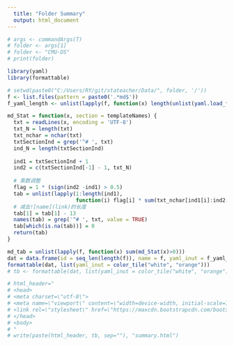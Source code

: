 ```yaml
---
  title: "Folder Summary"
  output: html_document
---
```


```r
# args <- commandArgs(T)
# folder <- args[1]
# folder <- "CMU-DS"
# print(folder)

library(yaml)
library(formattable)

# setwd(paste0("C:/Users/RY/git/stateacher/Data/", folder, '/'))
f <- list.files(pattern = paste0('.*md$'))
f_yaml_length <- unlist(lapply(f, function(x) length(unlist(yaml.load_file(x)))))

md_Stat = function(x, section = templateNames) {
  txt = readLines(x, encoding = 'UTF-8')
  txt_N = length(txt)
  txt_nchar = nchar(txt)
  txtSectionInd = grep('^# ', txt)
  ind_N = length(txtSectionInd)
  
  ind1 = txtSectionInd + 1
  ind2 = c(txtSectionInd[-1] - 1, txt_N)
  
  # 乘数调整
  flag = 1 * (sign(ind2 -ind1) > 0.5)   
  tab = unlist(lapply(1:length(ind1), 
                      function(i) flag[i] * sum(txt_nchar[ind1[i]:ind2[i]])))
  # 减去![name](link)的长度
  tab[1] = tab[1] - 13
  names(tab) = grep('^# ', txt, value = TRUE)
  tab[which(is.na(tab))] = 0
  return(tab)
}

md_tab = unlist(lapply(f, function(x) sum(md_Stat(x)>0)))
dat = data.frame(id = seq_len(length(f)), name = f, yaml_inut = f_yaml_length, md_input = md_tab)
formattable(dat, list(yaml_inut = color_tile("white", "orange")))
# tb <- formattable(dat, list(yaml_inut = color_tile("white", "orange")))

# html_header="
# <head>
# <meta charset=\"utf-8\">
# <meta name=\"viewport\" content=\"width=device-width, initial-scale=1\">
# <link rel=\"stylesheet\" href=\"https://maxcdn.bootstrapcdn.com/bootstrap/3.3.7/css/bootstrap.min.css\">
# </head>
# <body>
# "
# write(paste(html_header, tb, sep=""), "summary.html")
```
